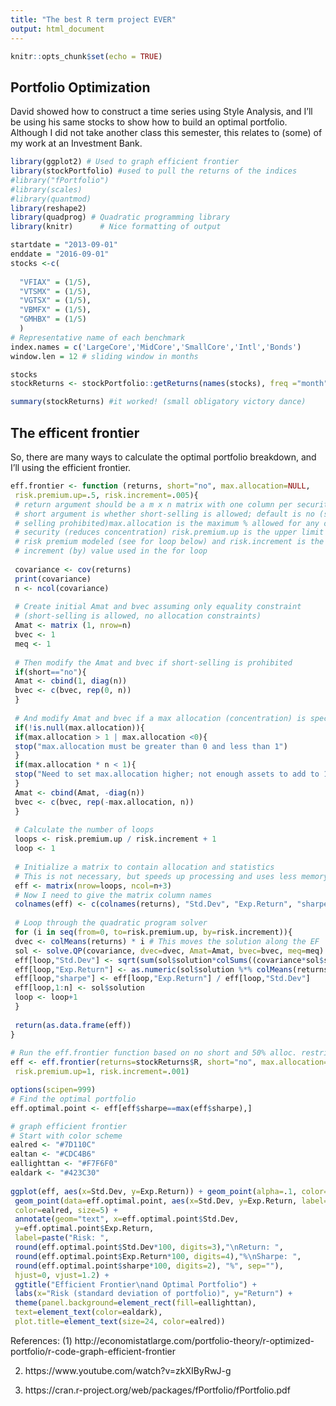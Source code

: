 ```yaml
---
title: "The best R term project EVER"
output: html_document
---
```


```r
knitr::opts_chunk$set(echo = TRUE)
```

## Portfolio Optimization

David showed how to construct a time series using Style Analysis, and I'll be using his same stocks to show how to build an optimal portfolio. Although I did not take another class this semester, this relates to (some) of my work at an Investment Bank. 

```r
library(ggplot2) # Used to graph efficient frontier
library(stockPortfolio) #used to pull the returns of the indices
#library("fPortfolio")
#library(scales)
#library(quantmod) 
library(reshape2)
library(quadprog) # Quadratic programming library
library(knitr)      # Nice formatting of output

startdate = "2013-09-01"
enddate = "2016-09-01"
stocks <-c(
  
  "VFIAX" = (1/5),
  "VTSMX" = (1/5),
  "VGTSX" = (1/5),
  "VBMFX" = (1/5),
  "GMHBX" = (1/5)
  )
# Representative name of each benchmark
index.names = c('LargeCore','MidCore','SmallCore','Intl','Bonds')
window.len = 12 # sliding window in months

stocks
stockReturns <- stockPortfolio::getReturns(names(stocks), freq ="month",get="overlapOnly", start = "2013-09-01",end = "2016-09-01")

summary(stockReturns) #it worked! (small obligatory victory dance)

```

## The efficent frontier

So, there are many ways to calculate the optimal portfolio breakdown, and I'll using the efficient frontier.
```r

eff.frontier <- function (returns, short="no", max.allocation=NULL,
 risk.premium.up=.5, risk.increment=.005){
 # return argument should be a m x n matrix with one column per security
 # short argument is whether short-selling is allowed; default is no (short
 # selling prohibited)max.allocation is the maximum % allowed for any one
 # security (reduces concentration) risk.premium.up is the upper limit of the
 # risk premium modeled (see for loop below) and risk.increment is the
 # increment (by) value used in the for loop
 
 covariance <- cov(returns)
 print(covariance)
 n <- ncol(covariance)
 
 # Create initial Amat and bvec assuming only equality constraint
 # (short-selling is allowed, no allocation constraints)
 Amat <- matrix (1, nrow=n)
 bvec <- 1
 meq <- 1
 
 # Then modify the Amat and bvec if short-selling is prohibited
 if(short=="no"){
 Amat <- cbind(1, diag(n))
 bvec <- c(bvec, rep(0, n))
 }
 
 # And modify Amat and bvec if a max allocation (concentration) is specified
 if(!is.null(max.allocation)){
 if(max.allocation > 1 | max.allocation <0){
 stop("max.allocation must be greater than 0 and less than 1")
 }
 if(max.allocation * n < 1){
 stop("Need to set max.allocation higher; not enough assets to add to 1")
 }
 Amat <- cbind(Amat, -diag(n))
 bvec <- c(bvec, rep(-max.allocation, n))
 }
 
 # Calculate the number of loops
 loops <- risk.premium.up / risk.increment + 1
 loop <- 1
 
 # Initialize a matrix to contain allocation and statistics
 # This is not necessary, but speeds up processing and uses less memory
 eff <- matrix(nrow=loops, ncol=n+3)
 # Now I need to give the matrix column names
 colnames(eff) <- c(colnames(returns), "Std.Dev", "Exp.Return", "sharpe")
 
 # Loop through the quadratic program solver
 for (i in seq(from=0, to=risk.premium.up, by=risk.increment)){
 dvec <- colMeans(returns) * i # This moves the solution along the EF
 sol <- solve.QP(covariance, dvec=dvec, Amat=Amat, bvec=bvec, meq=meq)
 eff[loop,"Std.Dev"] <- sqrt(sum(sol$solution*colSums((covariance*sol$solution))))
 eff[loop,"Exp.Return"] <- as.numeric(sol$solution %*% colMeans(returns))
 eff[loop,"sharpe"] <- eff[loop,"Exp.Return"] / eff[loop,"Std.Dev"]
 eff[loop,1:n] <- sol$solution
 loop <- loop+1
 }
 
 return(as.data.frame(eff))
}
 
# Run the eff.frontier function based on no short and 50% alloc. restrictions
eff <- eff.frontier(returns=stockReturns$R, short="no", max.allocation=.50,
 risk.premium.up=1, risk.increment=.001)

options(scipen=999)
# Find the optimal portfolio
eff.optimal.point <- eff[eff$sharpe==max(eff$sharpe),]

```

```r
# graph efficient frontier
# Start with color scheme
ealred <- "#7D110C"
ealtan <- "#CDC4B6"
eallighttan <- "#F7F6F0"
ealdark <- "#423C30"
 
ggplot(eff, aes(x=Std.Dev, y=Exp.Return)) + geom_point(alpha=.1, color=ealdark) +
 geom_point(data=eff.optimal.point, aes(x=Std.Dev, y=Exp.Return, label=sharpe),
 color=ealred, size=5) +
 annotate(geom="text", x=eff.optimal.point$Std.Dev,
 y=eff.optimal.point$Exp.Return,
 label=paste("Risk: ",
 round(eff.optimal.point$Std.Dev*100, digits=3),"\nReturn: ",
 round(eff.optimal.point$Exp.Return*100, digits=4),"%\nSharpe: ",
 round(eff.optimal.point$sharpe*100, digits=2), "%", sep=""),
 hjust=0, vjust=1.2) +
 ggtitle("Efficient Frontier\nand Optimal Portfolio") +
 labs(x="Risk (standard deviation of portfolio)", y="Return") +
 theme(panel.background=element_rect(fill=eallighttan),
 text=element_text(color=ealdark),
 plot.title=element_text(size=24, color=ealred))
```


References: 
(1) http://economistatlarge.com/portfolio-theory/r-optimized-portfolio/r-code-graph-efficient-frontier

(2) https://www.youtube.com/watch?v=zkXIByRwJ-g

(3) https://cran.r-project.org/web/packages/fPortfolio/fPortfolio.pdf